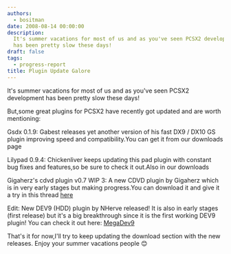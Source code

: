```yaml
---
authors:
  - bositman
date: 2008-08-14 00:00:00
description:
  It's summer vacations for most of us and as you've seen PCSX2 development
  has been pretty slow these days!
draft: false
tags:
  - progress-report
title: Plugin Update Galore
---
```


It's summer vacations for most of us and as you've seen PCSX2
development has been pretty slow these days!

<!-- truncate -->

But,some great plugins for PCSX2 have recently got updated and are worth
mentioning:

Gsdx 0.1.9: Gabest releases yet another version of his fast DX9 / DX10
GS plugin improving speed and compatibility.You can get it from our
downloads page

Lilypad 0.9.4: Chickenliver keeps updating this pad plugin with constant
bug fixes and features,so be sure to check it out.Also in our downloads

Gigaherz's cdvd plugin v0.7 WIP 3: A new CDVD plugin by Gigaherz which
is in very early stages but making progress.You can download it and give
it a try in this thread
[here](http://forums.pcsx2.net/thread-2354.html)

Edit: New DEV9 (HDD) plugin by NHerve released! It is also in early
stages (first release) but it's a big breakthrough since it is the
first working DEV9 plugin! You can check it out here:
[MegaDev9](http://forums.ngemu.com/ps2-plugin-questions-troubleshooting/109713-megadev9-plugin.html)

That's it for now,I'll try to keep updating the download section with
the new releases.
Enjoy your summer vacations people
😊
